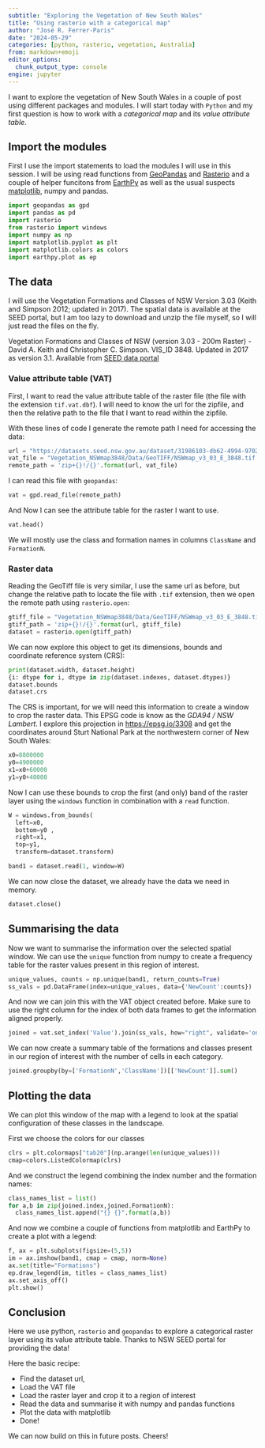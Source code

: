 ```yaml
---
subtitle: "Exploring the Vegetation of New South Wales"
title: "Using rasterio with a categorical map"
author: "José R. Ferrer-Paris"
date: "2024-05-29"
categories: [python, rasterio, vegetation, Australia]
from: markdown+emoji
editor_options: 
  chunk_output_type: console
engine: jupyter
---
```


I want to explore the vegetation of New South Wales in a couple of post using different packages and modules. I will start today with `Python` and my first question is how to work with a *categorical map* and its *value attribute table*.

## Import the modules

First I use the import statements to load the modules I will use in this session. I will be using read functions from [GeoPandas](https://geopandas.org/en/stable/docs/user_guide.html) and [Rasterio](https://rasterio.readthedocs.io/en/stable/index.html) and a couple of helper funcitons from [EarthPy](https://earthpy.readthedocs.io/en/latest/get-started.html) as well as the usual suspects [matplotlib](https://matplotlib.org/stable/), numpy and pandas.

```python
import geopandas as gpd
import pandas as pd
import rasterio
from rasterio import windows
import numpy as np
import matplotlib.pyplot as plt
import matplotlib.colors as colors
import earthpy.plot as ep
```

## The data

I will use the Vegetation Formations and Classes of NSW Version 3.03 (Keith and Simpson 2012; updated in 2017). The spatial data is available at the SEED portal, but I am too lazy to download and unzip the file myself, so I will just read the files on the fly. 

:::{.aside}
Vegetation Formations and Classes of NSW (version 3.03 - 200m Raster) - David A. Keith and Christopher C. Simpson. VIS_ID 3848. Updated in 2017 as version 3.1. Available from [SEED data portal](https://datasets.seed.nsw.gov.au/dataset/vegetation-classes-of-nsw-version-3-03-200m-raster-david-a-keith-and-christopher-c-simpc0917)
:::

### Value attribute table (VAT)

First, I want to read the value attribute table of the raster file (the file with the extension `tif.vat.dbf`). I will need to know the url for the zipfile, and then the relative path to the file that I want to read within the zipfile. 

With these lines of code I generate the remote path I need for accessing the data:

```python
url = "https://datasets.seed.nsw.gov.au/dataset/31986103-db62-4994-9702-054949281f56/resource/34a8cc72-5753-4993-8957-8d8af4fab008/download/ygeonetworkzipsvegetationnswmap3848.zip" 
vat_file = "Vegetation_NSWmap3848/Data/GeoTIFF/NSWmap_v3_03_E_3848.tif.vat.dbf"
remote_path = 'zip+{}!/{}'.format(url, vat_file)
```

I can read this file with `geopandas`:

```python
vat = gpd.read_file(remote_path)
```

And Now I can see the attribute table for the raster I want to use.
```python
vat.head()
```

We will mostly use the class and formation names in columns `ClassName` and `FormationN`.

### Raster data

Reading the GeoTiff file is very similar, I use the same url as before, but change the relative path to locate the file with `.tif` extension, then we open the remote path using `rasterio.open`:

```python
gtiff_file = "Vegetation_NSWmap3848/Data/GeoTIFF/NSWmap_v3_03_E_3848.tif"
gtiff_path = 'zip+{}!/{}'.format(url, gtiff_file)
dataset = rasterio.open(gtiff_path)
```

We can now explore this object to get its dimensions, bounds and coordinate reference system (CRS):

```python
print(dataset.width, dataset.height)
{i: dtype for i, dtype in zip(dataset.indexes, dataset.dtypes)}
dataset.bounds
dataset.crs
```

The CRS is important, for we will need this information to create a window to crop the raster data. This EPSG code is know as the *GDA94 / NSW Lambert*. I explore this projection in <https://epsg.io/3308> and get the coordinates around Sturt National Park at the northwestern corner of New South Wales:

```python
x0=8800000
y0=4900000
x1=x0+60000
y1=y0+40000
```

Now I can use these bounds to crop the first (and only) band of the raster layer using the `windows` function in combination with a `read` function.

```python
W = windows.from_bounds(
  left=x0, 
  bottom=y0 , 
  right=x1, 
  top=y1, 
  transform=dataset.transform)

band1 = dataset.read(1, window=W)
```

We can now close the dataset, we already have the data we need in memory.
```python
dataset.close()
```

## Summarising the data

Now we want to summarise the information over the selected spatial window. 
We can use the `unique` function from numpy to create a frequency table for the raster values present in this region of interest.

```python
unique_values, counts = np.unique(band1, return_counts=True)
ss_vals = pd.DataFrame(index=unique_values, data={'NewCount':counts})

```

And now we can join this with the VAT object created before. Make sure to use the right column for the index of both data frames to get the information aligned properly.

```python
joined = vat.set_index('Value').join(ss_vals, how="right", validate='one_to_one')
```

We can now create a summary table of the formations and classes present in our region of interest with the number of cells in each category.

```python
joined.groupby(by=['FormationN','ClassName'])[['NewCount']].sum()
```

## Plotting the data

We can plot this window of the map with a legend to look at the spatial configuration of these classes in the landscape.

First we choose the colors for our classes

```python
clrs = plt.colormaps["tab20"](np.arange(len(unique_values)))
cmap=colors.ListedColormap(clrs)
```

And we construct the legend combining the index number and the formation names:

```python
class_names_list = list()
for a,b in zip(joined.index,joined.FormationN):
  class_names_list.append("{} {}".format(a,b))
```

And now we combine a couple of functions from matplotlib and EarthPy to create a plot with a legend:

```python
f, ax = plt.subplots(figsize=(5,5))
im = ax.imshow(band1, cmap = cmap, norm=None)
ax.set(title="Formations")
ep.draw_legend(im, titles = class_names_list)
ax.set_axis_off()
plt.show()
```



## Conclusion

Here we use python, `rasterio` and `geopandas` to explore a categorical raster layer using its value attribute table. Thanks to NSW SEED portal for providing the data!

Here the basic recipe:

- Find the dataset url,
- Load the VAT file
- Load the raster layer and crop it to a region of interest
- Read the data and summarise it with numpy and pandas functions
- Plot the data with matplotlib
- Done!

We can now build on this in future posts. Cheers!


